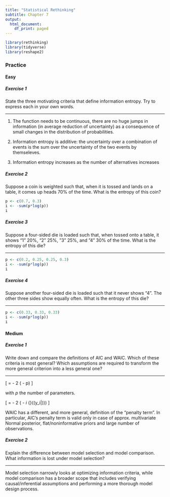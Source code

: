 ```yaml
---
title: "Statistical Rethinking"
subtitle: Chapter 7
output:
  html_document:
    df_print: paged
---
```


```r
library(rethinking)
library(tidyverse)
library(reshape2)
```

### Practice

#### Easy

##### Exercise 1

State the three motivating criteria that define information entropy. Try to express each in your own words.

---

1. The function needs to be continuous, there are no huge jumps in information (in average reduction of uncertainty) as a consequence of small changes in the distribution of probabilities.

2. Information entropy is additive: the uncertainty over a combination of events is the sum over the uncertainty of the two events by themseleves.

3. Information entropy increases as the number of alternatives increases

##### Exercise 2

Suppose a coin is weighted such that, when it is tossed and lands on a table, it comes up heads 70% of the time. What is the entropy of this coin?

```r
p <- c(0.7, 0.3)
i <- -sum(p*log(p))
i
```

##### Exercise 3

Suppose a four-sided die is loaded such that, when tossed onto a table, it shows “1” 20%, “2” 25%, ”3” 25%, and ”4” 30% of the time. What is the entropy of this die?

---

```r
p <- c(0.2, 0.25, 0.25, 0.3)
i <- -sum(p*log(p))
i
```

##### Exercise 4

Suppose another four-sided die is loaded such that it never shows “4”. The other three sides show equally often. What is the entropy of this die?

---

```r
p <- c(0.33, 0.33, 0.33)
i <- -sum(p*log(p))
i
```

#### Medium

##### Exercise 1

Write down and compare the definitions of AIC and WAIC. Which of these criteria is most general? Which assumptions are required to transform the more general criterion into a less general one?

---

\[
\textrm{AIC} = - 2 (\textrm{lppd} - p)
\]

with $p$ the number of parameters.

\[
\textrm{WAIC} = - 2 (\textrm{lppd} - \sum_i \textrm{var}_{\theta}(\log \textrm{Pr}(y_i|\theta)))
\]

WAIC has a different, and more general, definition of the "penalty term". In particular, AIC's penalty term is valid only in case of approx. multivariate Normal posterior, flat/noninformative priors and large number of observations. 

##### Exercise 2

Explain the difference between model selection and model comparison. What information is lost under model selection?

---

Model selection narrowly looks at optimizing information criteria, while model comparison has a broader scope that includes verifying causal/inferential assumptions and performing a more thorough model design process.


